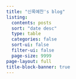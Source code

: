 ```yaml
---
title: "신록예찬's blog"
listing:
  contents: posts
  sort: "date desc"
  type: table
  categories: false
  sort-ui: false
  filter-ui: false
  page-size: 9999
page-layout: full
title-block-banner: true
---
```



